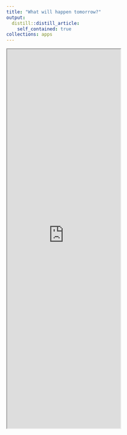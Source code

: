 ```yaml
---
title: "What will happen tomorrow?"
output:
  distill::distill_article:
    self_contained: true
collections: apps
---
```


<iframe src="https://rstudioserver.hamilton.ie:3838/users/aparnell/pred_app2/" class="l-screen-inset shaded" height = "1000px"></iframe>